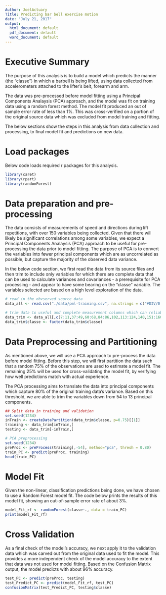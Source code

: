 ```yaml
---
Author: JoelActuary
Title: Predicting bar bell exercise motion
date: "July 21, 2017"
output:
  html_document: default
  pdf_document: default
  word_document: default
---
```


# Executive Summary

The purpose of this analysis is to build a model which predicts the manner (the "classe") in which a barbell is being lifted, using data collected from accelerometers attached to the lifter's belt, forearm and arm. 

The data was pre-processed before model fitting using a Principal Components Analaysis (PCA) approach, and the model was fit on training data using a random forest method. The model fit produced an out of sample error rate of less than 1%. This was cross-verified on a portion of the original source data which was excluded from model training and fitting.

The below sections show the steps in this analysis from data collection and processing, to final model fit and predictions on new data.

# Load packages
Below code loads required r packages for this analysis.

```r
library(caret)
library(rpart)
library(randomForest)
```

# Data preparation and pre-processing
The data consists of measurements of speed and directions during lift repetitions, with over 150 variables being collected. Given that there will likely be significant correlations among some variables, we expect a Principal Components Analaysis (PCA) approach to be useful for pre-processing the data prior to model fitting. The purpose of PCA is to convert the variables into fewer principal components which are as uncorrelated as possible, but capture the majority of the observed data variance.

In the below code section, we first read the data from its source files and then trim to include only variables for which there are complete data that can be used to calculate variances and covariances -  a prerequisite for PCA processing - and appear to have some bearing on the "classe" variable. The variables selected are based on a high level exploration of the data.


```r
# read in the obvserved source data
data_all <- read.csv("./data/pml-training.csv", na.strings = c("#DIV/0!","NA",""), stringsAsFactors = FALSE)

# trim data to useful and complete measurement columns which can reliably support PCA preprocessing.
data_trim <- data_all[,c(7:11,37:49,60:68,84:86,102,113:124,140,151:160)]
data_trim$classe <- factor(data_trim$classe)

```


# Data Preprocessing and Partitioning
As mentioned above, we will use a PCA approach to pre-process the data before model fitting. Before this step, we will first partition the data such that a random 75% of the observations are used to estimate a model fit. The remaining 25% will be used for cross-validating the model fit, by verifying how well predictions match with actual experience. 

The PCA processing aims to translate the data into principal components which capture 80% of the original training data's variance. Based on this threshold, we are able to trim the variables down from 54 to 13 principal components.
```r
## Split data in training and validation
set.seed(1234)
inTrain <- createDataPartition(data_trim$classe, p=0.75)[[1]]
training <- data_trim[inTrain,]
testing <- data_trim[-inTrain,]

# PCA preprocessing
set.seed(1234)
preProc <- preProcess(training[,-54], method="pca", thresh = 0.80)
train_PC <- predict(preProc, training) 
head(train_PC)
```


# Model Fit
Given the non-linear, classification predictions being done, we have chosen to use a Random Forest model fit. The code below prints the results of this model fit, showing an out-of-sample error rate of about 3%. 

```r
model_Fit_rf <- randomForest(classe~., data = train_PC)
print(model_Fit_rf)
```

# Cross Validation
As a final check of the model's accuracy, we next apply it to the validation data which was carved out from the original data used to fit the model. This provides a more independent check of the model accuracy to the extent that data was not used for model fitting. Based on the Confusion Matrix output, the model predicts with about 96% accuracy. 

```r
test_PC <- predict(preProc, testing)
test_Predict_PC <- predict(model_Fit_rf, test_PC)
confusionMatrix(test_Predict_PC, testing$classe)
```

